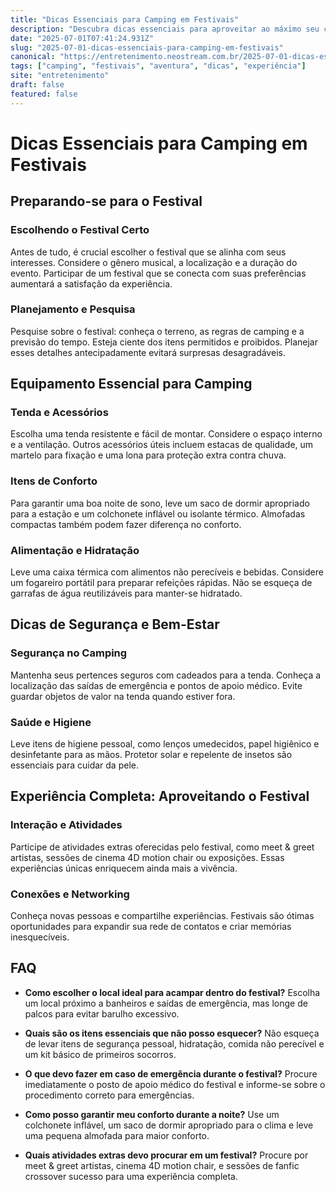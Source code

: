 ```yaml
---
title: "Dicas Essenciais para Camping em Festivais"
description: "Descubra dicas essenciais para aproveitar ao máximo seu camping em festivais, garantindo conforto e segurança durante toda a experiência."
date: "2025-07-01T07:41:24.931Z"
slug: "2025-07-01-dicas-essenciais-para-camping-em-festivais"
canonical: "https://entretenimento.neostream.com.br/2025-07-01-dicas-essenciais-para-camping-em-festivais"
tags: ["camping", "festivais", "aventura", "dicas", "experiência"]
site: "entretenimento"
draft: false
featured: false
---
```


# Dicas Essenciais para Camping em Festivais

## Preparando-se para o Festival

### Escolhendo o Festival Certo

Antes de tudo, é crucial escolher o festival que se alinha com seus interesses. Considere o gênero musical, a localização e a duração do evento. Participar de um festival que se conecta com suas preferências aumentará a satisfação da experiência.

### Planejamento e Pesquisa

Pesquise sobre o festival: conheça o terreno, as regras de camping e a previsão do tempo. Esteja ciente dos itens permitidos e proibidos. Planejar esses detalhes antecipadamente evitará surpresas desagradáveis.

## Equipamento Essencial para Camping

### Tenda e Acessórios

Escolha uma tenda resistente e fácil de montar. Considere o espaço interno e a ventilação. Outros acessórios úteis incluem estacas de qualidade, um martelo para fixação e uma lona para proteção extra contra chuva.

### Itens de Conforto

Para garantir uma boa noite de sono, leve um saco de dormir apropriado para a estação e um colchonete inflável ou isolante térmico. Almofadas compactas também podem fazer diferença no conforto.

### Alimentação e Hidratação

Leve uma caixa térmica com alimentos não perecíveis e bebidas. Considere um fogareiro portátil para preparar refeições rápidas. Não se esqueça de garrafas de água reutilizáveis para manter-se hidratado.

## Dicas de Segurança e Bem-Estar

### Segurança no Camping

Mantenha seus pertences seguros com cadeados para a tenda. Conheça a localização das saídas de emergência e pontos de apoio médico. Evite guardar objetos de valor na tenda quando estiver fora.

### Saúde e Higiene

Leve itens de higiene pessoal, como lenços umedecidos, papel higiênico e desinfetante para as mãos. Protetor solar e repelente de insetos são essenciais para cuidar da pele.

## Experiência Completa: Aproveitando o Festival

### Interação e Atividades

Participe de atividades extras oferecidas pelo festival, como meet & greet artistas, sessões de cinema 4D motion chair ou exposições. Essas experiências únicas enriquecem ainda mais a vivência.

### Conexões e Networking

Conheça novas pessoas e compartilhe experiências. Festivais são ótimas oportunidades para expandir sua rede de contatos e criar memórias inesquecíveis.

## FAQ

- **Como escolher o local ideal para acampar dentro do festival?**
  Escolha um local próximo a banheiros e saídas de emergência, mas longe de palcos para evitar barulho excessivo.

- **Quais são os itens essenciais que não posso esquecer?**
  Não esqueça de levar itens de segurança pessoal, hidratação, comida não perecível e um kit básico de primeiros socorros.

- **O que devo fazer em caso de emergência durante o festival?**
  Procure imediatamente o posto de apoio médico do festival e informe-se sobre o procedimento correto para emergências.

- **Como posso garantir meu conforto durante a noite?**
  Use um colchonete inflável, um saco de dormir apropriado para o clima e leve uma pequena almofada para maior conforto.

- **Quais atividades extras devo procurar em um festival?**
  Procure por meet & greet artistas, cinema 4D motion chair, e sessões de fanfic crossover sucesso para uma experiência completa.